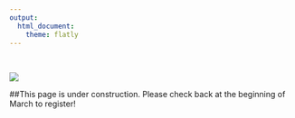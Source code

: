 ```yaml
---
output: 
  html_document:
    theme: flatly
---
```

<br> 

![](pics/hotairballoons.JPG)

##This page is under construction. Please check back at the beginning of March to register! 
